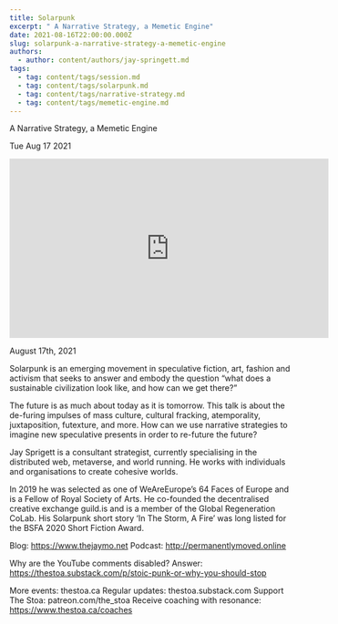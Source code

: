 ```yaml
---
title: Solarpunk
excerpt: " A Narrative Strategy, a Memetic Engine"
date: 2021-08-16T22:00:00.000Z
slug: solarpunk-a-narrative-strategy-a-memetic-engine
authors:
  - author: content/authors/jay-springett.md
tags:
  - tag: content/tags/session.md
  - tag: content/tags/solarpunk.md
  - tag: content/tags/narrative-strategy.md
  - tag: content/tags/memetic-engine.md
---
```




 A Narrative Strategy, a Memetic Engine

Tue Aug 17 2021

<iframe width="560" height="315" src="https://www.youtube.com/embed/cpjjSClcp-8" title="Solarpunk: A Narrative Strategy, a Memetic Engine w/ Jay Springett" frameborder="0" allow="accelerometer; autoplay; clipboard-write; encrypted-media; gyroscope; picture-in-picture" allowfullscreen ></iframe>

August 17th, 2021

Solarpunk is an emerging movement in speculative fiction, art, fashion and activism that seeks to answer and embody the question “what does a sustainable civilization look like, and how can we get there?”

The future is as much about today as it is tomorrow. This talk is about the de-furing impulses of mass culture, cultural fracking, atemporality, juxtaposition, futexture, and more. How can we use narrative strategies to imagine new speculative presents in order to re-future the future?

Jay Sprigett is a consultant strategist, currently specialising in the distributed web, metaverse, and world running. He works with individuals and organisations to create cohesive worlds.

In 2019 he was selected as one of WeAreEurope’s 64 Faces of Europe and is a Fellow of Royal Society of Arts. He co-founded the decentralised creative exchange guild.is and is a member of the Global Regeneration CoLab. His Solarpunk short story ‘In The Storm, A Fire’ was long listed for the BSFA 2020 Short Fiction Award.

Blog: https://www.thejaymo.net
Podcast: http://permanentlymoved.online

Why are the YouTube comments disabled? Answer: https://thestoa.substack.com/p/stoic-punk-or-why-you-should-stop

More events: thestoa.ca
Regular updates: thestoa.substack.com
Support The Stoa: patreon.com/the_stoa
Receive coaching with resonance: https://www.thestoa.ca/coaches


